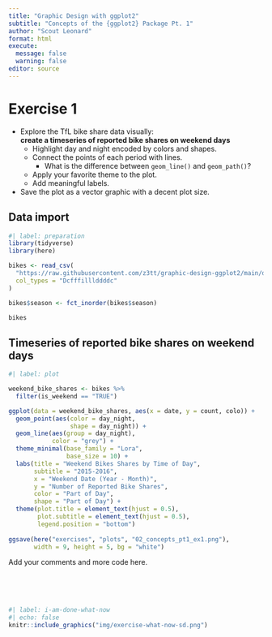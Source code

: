 ```yaml
---
title: "Graphic Design with ggplot2"
subtitle: "Concepts of the {ggplot2} Package Pt. 1"
author: "Scout Leonard"
format: html
execute:
  message: false
  warning: false
editor: source
---
```


# Exercise 1

-   Explore the TfL bike share data visually:\
    **create a timeseries of reported bike shares on weekend days**
    -   Highlight day and night encoded by colors and shapes.
    -   Connect the points of each period with lines.
        -   What is the difference between `geom_line()` and `geom_path()`?
    -   Apply your favorite theme to the plot.
    -   Add meaningful labels.
-   Save the plot as a vector graphic with a decent plot size.

## Data import

```r
#| label: preparation
library(tidyverse)
library(here)

bikes <- read_csv(
  "https://raw.githubusercontent.com/z3tt/graphic-design-ggplot2/main/data/london-bikes-custom.csv", 
  col_types = "Dcfffilllddddc"
)

bikes$season <- fct_inorder(bikes$season)

bikes
```

## Timeseries of reported bike shares on weekend days

```r
#| label: plot

weekend_bike_shares <- bikes %>% 
  filter(is_weekend == "TRUE")

ggplot(data = weekend_bike_shares, aes(x = date, y = count, colo)) +
  geom_point(aes(color = day_night,
                 shape = day_night)) +
  geom_line(aes(group = day_night),
            color = "grey") +
  theme_minimal(base_family = "Lora",
                base_size = 10) +
  labs(title = "Weekend Bikes Shares by Time of Day",
       subtitle = "2015-2016",
       x = "Weekend Date (Year - Month)",
       y = "Number of Reported Bike Shares",
       color = "Part of Day",
       shape = "Part of Day") +
  theme(plot.title = element_text(hjust = 0.5),
        plot.subtitle = element_text(hjust = 0.5),
        legend.position = "bottom")
  
ggsave(here("exercises", "plots", "02_concepts_pt1_ex1.png"),
       width = 9, height = 5, bg = "white")
```

Add your comments and more code here.


<br><br><br>
```r
#| label: i-am-done-what-now
#| echo: false
knitr::include_graphics("img/exercise-what-now-sd.png")
```
